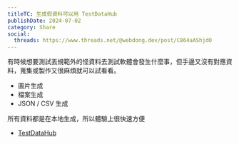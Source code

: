 ```yaml
---
titleTC: 生成假資料可以用 TestDataHub
publishDate: 2024-07-02
category: Share
social:
  threads: https://www.threads.net/@webdong.dev/post/C864aAShjdO
---
```


有時候想要測試丟規範外的怪資料去測試軟體會發生什麼事，但手邊又沒有對應資料，蒐集或製作又很麻煩就可以試看看。

- 圖片生成
- 檔案生成
- JSON / CSV 生成

所有資料都是在本地生成，所以體驗上很快速方便

- [TestDataHub](https://testdatahub.com/)
